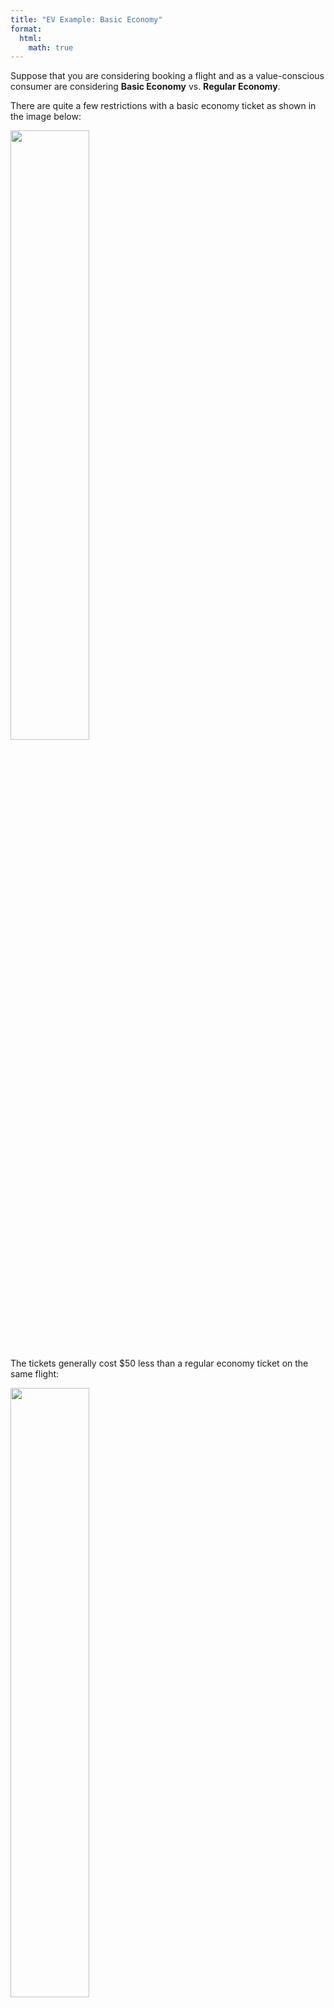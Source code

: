 ```yaml
---
title: "EV Example: Basic Economy"
format:
  html:
    math: true
---
```

Suppose that you are considering booking a flight and as a value-conscious consumer are considering **Basic Economy** vs. **Regular Economy**. 

There are quite a few restrictions with a basic economy ticket as shown in the image below: 

![](assets/basicecon/united_restrictions.png){width=50%}

The tickets generally cost $50 less than a regular economy ticket on the same flight: 

![](assets/basicecon/united_prices.png){width=50%}

If you needed a full-sized carry-on (which actually is included if you have certain statuses or a United credit card) or to sit with your family, then there isn't much to even evaluate, and the regular economy option will be best. 

Let's look at this specific scenario: 

- Solo traveler
- Indifferent to seat (you can still pay for a seat or hope to get lucky)
- Has status to bring full-sized carry-on 

So the main consideration is the **flight change**. A basic economy ticket cannot be changed. It can only be canceled for a $49.50 cancellation fee. The rest of the refund will come back as a United flight credit. (Even with a regular economy ticket, a cancellation will be refunded as flight credit, and we assume that this is as good as a cash refund going forward.)

## EV Basic vs. Regular on United

Suppose that a basic economy ticket is available for $\$x$ and a regular economy ticket is available for $\$x+50$. 

Suppose that before the flight, we either decide to change to another flight that costs $\$n$ or stick with the original flight. 

### Case 1: Stick with Original Flight
Total costs if just getting original flight 

$\mathbb{E}[\text{Basic Economy}] = \$x$

$\mathbb{E}[\text{Regular Economy}] = \$x + 50$

### Case 2: Change Flight
Total costs in the case of changing the flight. Assume the probability of changing the flight is $c$. 

$\mathbb{E}[\text{Basic Economy}] = \$n + 49.50$

$\mathbb{E}[\text{Regular Economy}] = \$n$

### EVs
$\mathbb{E}[\text{Basic Economy}] = (x)(1-c) + (n+49.50)c$

$\mathbb{E}[\text{Regular Economy}] = (x+50)(1-c) + (n)c$

What $c$ makes these equal?

$$
\begin{equation}
\begin{split}
(1-c)(x) + c(n+49.50) &= (1-c)(x+50) + c(n) \\
x - x*c + c*n + 49.50*c &= x + 50 - c*x -50*c + c*n \\
49.50*c  &= 50 - 50*c \\
99.50*c &= 50 \\
c &= 0.503
\end{split}
\end{equation}
$$

Therefore when $c$ is lower than $0.503$, you are better off taking Basic Economy, and otherwise better off taking Regular Economy. In other words, if your chance of needing to switch is less than $1/2$, then you are better off in Basic. 

## American Airlines
American Airlines has a $\$99$ fee instead of the $\$49.50$ fee from United!

Let's see how this changes things. 

$$
\begin{equation}
\begin{split}
(1-c)(x) + c(n+99) &= (1-c)(x+50) + c(n) \\
x - x*c + c*n + 99*c &= x + 50 - c*x -50*c + c*n \\
99*c  &= 50 - 50*c \\
149*c &= 50 \\
c &= 0.336
\end{split}
\end{equation}
$$

Now you only get better value with the Basic Economy ticket when you switch less than $0.336$, or about 1/3 of the time. 

## Numerical Example

Suppose that you the original price of the flight was $\$200$ in Basic Economy and $\$250$ in Regular Economy. 

If you want to change your flight, what happens in each of these scenarios? We'll see that Basic Economy always ends up costing the Regular Economy price plus an additional $\$49.50$ for the cancellation fee. 

### Changed Flight Price Down
If the price goes down to $\$100$, Basic Economy will cost $\$100 + 49.50$ for the flight change, for a total of $\$149.50$. 

Regular Economy will just cost the $\$100$ new price. 

### Changed Flight Same Price
If the price stays at $\$150$, Basic Economy will cost $\$150 + 49.50$ for the flight change, for a total of $\$199.50$. 

Regular Economy will just cost the $\$150$ price. 

### Changed Flight Price Up
If the price goes up to $\$300$, Basic Economy will cost $\$300 + 49.50$ for the flight change, for a total of $\$349.50$. 

Regular Economy will just cost the $\$300$ price. 

Let's analyze this case a bit more. If at the original purchase time we estimate a $25\%$ chance of needing to switch, what would be our EV? 

$$
\begin{equation}
\begin{split}
\mathbb{E}(\text{Basic Economy}) &= \text{Price}_{(\text{Basic})}*P(\text{Stay}) + \text{Price}_{(\text{After\_Switch})}*P(\text{Switch}) \\
&= 200*0.75 + 349.50*0.25 \\
&= \$237.38
\end{split}
\end{equation}
$$

$$
\begin{equation}
\begin{split}
\mathbb{E}(\text{Regular Economy}) &= \text{Price}_{(\text{Regular})}*P(\text{Stay}) + \text{Price}_{(\text{After\_Switch})}*P(\text{Switch}) \\
&= 250*0.75 + 300*0.25 \\
&= \$262.50
\end{split}
\end{equation}
$$

As we expected, with the probability of switching less than the $0.503$ value that we derived [earlier](#evs), we expect the Basic Economy option to be better value and indeed it would have saved $262.50 - 237.38 = \$25.12$ in this case! 